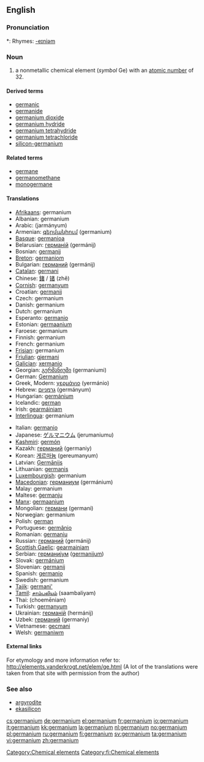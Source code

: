 ==English==
{{elements|Ge|gallium|Ga|arsenic|As}}

===Pronunciation===
*: Rhymes: [[Rhymes:English:-eɪniəm|-eɪniəm]]

===Noun===
{{en-noun|-}}
{{wikipedia}}

# a nonmetallic chemical element (''symbol'' Ge) with an [[atomic number]] of 32.

====Derived terms====
* [[germanic]]<!--sic-->
* [[germanide]]
* [[germanium dioxide]]
* [[germanium hydride]]
* [[germanium tetrahydride]]
* [[germanium tetrachloride]]
* [[silicon-germanium]]

====Related terms====
* [[germane]]<!--sic-->
* [[germanomethane]]
* [[monogermane]]

====Translations====
{{top}}
* [[Afrikaans]]: germanium
* Albanian: germanium
* Arabic: {{Arab|[[جرمانيوم]]}} (jarmányum) {{m}}
* Armenian: [[գերմանիում]] (germanium)
* [[Basque]]: [[germanioa]]
* Belarusian: [[германій]] (germánij) {{m}}
* Bosnian: [[germanij]]
* [[Breton]]: [[germaniom]]
* Bulgarian: [[германий]] (germánij) {{m}}
* [[Catalan]]: [[germani]]
* Chinese: [[鍺]] / [[锗]] (zhě)
* [[Cornish]]: [[germanyum]]
* Croatian: [[germanij]]
* Czech: germanium
* Danish: germanium
* Dutch: germanium {{n}}
* Esperanto: [[germanio]]
* Estonian: [[germaanium]]
* Faroese: germanium
* Finnish: germanium
* French: germanium {{m}}
* [[Frisian]]: germanium
* [[Friulian]]: [[gjermani]]
* [[Galician]]: [[xermanio]]
* Georgian: [[გერმანიუმი]] (germaniumi)
* German: [[Germanium]] {{n}}
* Greek, Modern: [[γερμάνιο]] (yermánio) {{n}}
* Hebrew: [[גרמניום]] (germányum)
* Hungarian: [[germánium]]
* Icelandic: [[german]]
* Irish: [[gearmáiniam]]
* [[Interlingua]]: germanium
{{mid}}
* Italian: [[germanio]] {{m}}
* Japanese: [[ゲルマニウム]] (jerumaniumu)
* [[Kashmiri]]: [[germón]]
* Kazakh: [[германий]] (germaniy)
* Korean: [[게르마늄]] (gereumanyum)
* Latvian: [[Ģermānijs]]
* Lithuanian: [[germanis]]
* [[Luxembourgish]]: germanium
* [[Macedonian]]: [[германиум]] (germánium) {{m}}
* Malay: germanium
* Maltese: [[ġermanju]]
* [[Manx]]: [[germaanium]]
* Mongolian: [[германи]] (germani)
* Norwegian: germanium
* Polish: [[german]] {{m}}
* Portuguese: [[germânio]] {{m}}
* Romanian: [[germaniu]] {{n}}
* Russian: [[германий]] (germánij) {{m}}
* [[Scottish Gaelic]]: [[gearmainiam]]
* Serbian: [[германиjум]] ([[germanijum]]) {{m}}
* Slovak: [[germánium]]
* Slovenian: [[germanij]]
* Spanish: [[germanio]] {{m}}
* Swedish: germanium
* [[Tajik]]: [[germani']]
* [[Tamil]]: [[சாம்பலியம்]] (saambaliyam)
* Thai: {{Thai|[[เจอร์เมเนียม]]}} (choemēniam)
* Turkish: [[germanyum]]
* Ukrainian: [[германій]] (hermánij) {{m}}
* Uzbek: [[германий]] (germaniy)
* Vietnamese: [[gecmani]]
* Welsh: [[germaniwm]]
{{bottom}}

====External links====
For etymology and more information refer to:
http://elements.vanderkrogt.net/elem/ge.html
(A lot of the translations were taken from that site with permission from the author)

===See also===
* [[argyrodite]]
* [[ekasilicon]]<!--Mendeleev’s name for germanium-->

[[Category:Chemical elements]]
[[Category:fi:Chemical elements]]

[[cs:germanium]]
[[de:germanium]]
[[el:germanium]]
[[fr:germanium]]
[[io:germanium]]
[[it:germanium]]
[[kk:germanium]]
[[la:germanium]]
[[nl:germanium]]
[[no:germanium]]
[[pl:germanium]]
[[ru:germanium]]
[[fi:germanium]]
[[sv:germanium]]
[[ta:germanium]]
[[vi:germanium]]
[[zh:germanium]]